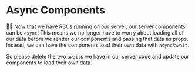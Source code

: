 # Async Components

👨‍💼 Now that we have RSCs running on our server, our server components can be
`async`! This means we no longer have to worry about loading all of our data
before we render our components and passing that data as props. Instead, we can
have the components load their own data with `async`/`await`.

So please delete the two `await`s we have in our server code and update our
components to load their own data.
